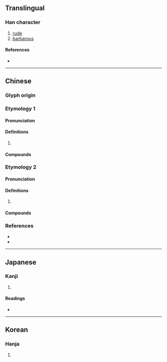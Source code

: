 {{character info/new}}
==Translingual==

===Han character===
{{Han char|rn=9|rad=人|as=16|sn=18|four=21211|canj=OYBP|ids=⿰亻龍}}

# [[rude]]
# [[barbarous]]

====References====
* {{Han ref|kx=0121.170|dkj=01281|dj=0256.050|hdz=10237.010|uh=5131|ud=20785|bh=EFB7|bd=61367}}

----

==Chinese==

===Glyph origin===
{{Han etym}}

===Etymology 1===
{{zh-forms|s=𫢒}}

====Pronunciation====
{{zh-pron
|m=lóng
|c=lung5
|mc=
|oc=
|cat=
}}
{{attention|nan|supposedly <láng> with the 華語 translation of 儱? Iunn Un-gian}}
{{attention|nan|also appears in 甘字典查詢 as <lóng>}}
{{attn|ltc}}{{attn|och|Middle+Old Chinese needs to be distributed}}

====Definitions====
{{zh-hanzi}}

# {{rfdef|zh}}

====Compounds====
{{zh-der|儱倲|儱侗}}

===Etymology 2===
{{zh-forms|s=𫢒}}

====Pronunciation====
{{zh-pron
|m=lòng
|c=lung5
|mc=
|oc=
|cat=
}}

====Definitions====
{{zh-hanzi}}

# {{rfdef|zh}}

====Compounds====
{{zh-der|儱偅}}

===References===
* {{R:twedu|B00192}}
* {{R:yue:Hanzi}}

----

==Japanese==

===Kanji===
{{ja-kanji|grade=|rs=人16}}

# {{defn|lang=ja|sort=人16}}

====Readings====
* {{ja-readings|on=[[ろう]] (rō), [[る]] (ru), [[りょう]] (ryō), [[りゅ]] (ryu)|kun=[[でさあがらない]] (desaagaranai), [[うやむや]] (uyamuya)}}

----

==Korean==

===Hanja===
{{ko-hanja|hangeul=롱|rv=rong|mr=rong}}

# {{defn|lang=ko|sort=人16}}